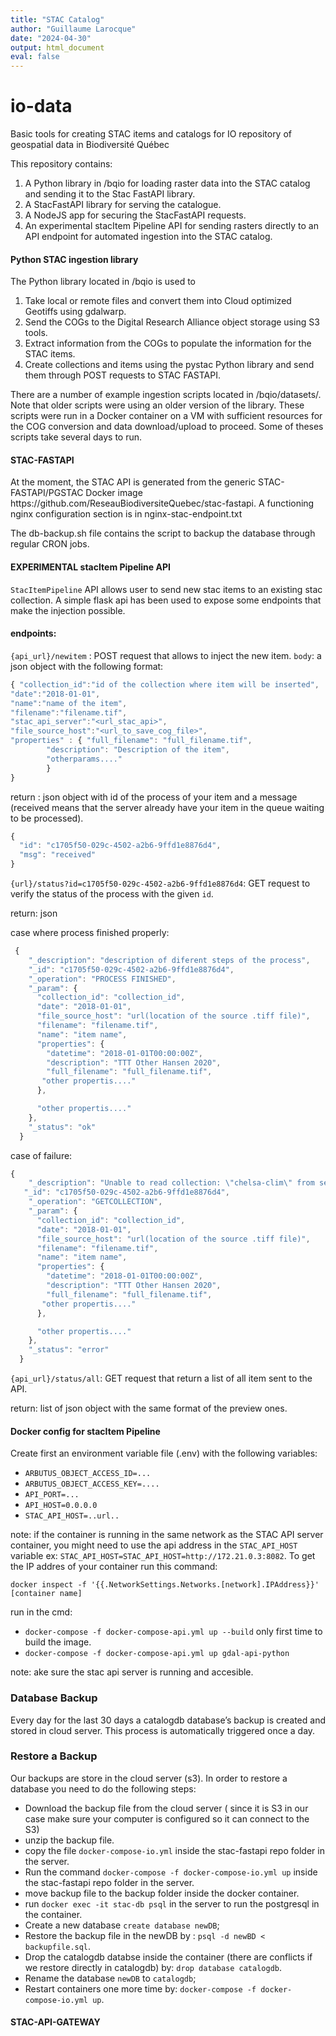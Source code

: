 ```yaml
---
title: "STAC Catalog"
author: "Guillaume Larocque"
date: "2024-04-30"
output: html_document
eval: false
---
```


# io-data

Basic tools for creating STAC items and catalogs for IO repository of geospatial data in Biodiversité Québec

This repository contains:

1. A Python library in /bqio for loading raster data into the STAC catalog and sending it to the Stac FastAPI library. 
2. A StacFastAPI library for serving the catalogue. 
3. A NodeJS app for securing the StacFastAPI requests. 
4. An experimental stacItem Pipeline API for sending rasters directly to an API endpoint for automated ingestion into the STAC catalog.


#### Python STAC ingestion library

The Python library located in /bqio is used to

1. Take local or remote files and convert them into Cloud optimized Geotiffs using gdalwarp.
2. Send the COGs to the Digital Research Alliance object storage using S3 tools.
3. Extract information from the COGs to populate the information for the STAC items.
4. Create collections and items using the pystac Python library and send them through POST requests to STAC FASTAPI.

There are a number of example ingestion scripts located in /bqio/datasets/. Note that older scripts were using an older version of the library. These scripts were run in a Docker container on a VM with sufficient resources for the COG conversion and data download/upload to proceed. Some of theses scripts take several days to run.

#### STAC-FASTAPI

At the moment, the STAC API is generated from the generic STAC-FASTAPI/PGSTAC Docker image https://github.com/ReseauBiodiversiteQuebec/stac-fastapi. A functioning nginx configuration section is in nginx-stac-endpoint.txt

The db-backup.sh file contains the script to backup the database through regular CRON jobs.



#### EXPERIMENTAL stacItem Pipeline API

`StacItemPipeline` API allows user to send new stac items to an existing stac collection.
A simple flask api has been used to expose some endpoints that make the injection possible.

#### endpoints:

`{api_url}/newitem` : POST request that allows to inject the new item.
`body`: a json object with the following format:

```javascript
{ "collection_id":"id of the collection where item will be inserted",
"date":"2018-01-01",
"name":"name of the item",
"filename":"filename.tif",
"stac_api_server":"<url_stac_api>",
"file_source_host":"<url_to_save_cog_file>",
"properties" : { "full_filename": "full_filename.tif",
		"description": "Description of the item",
		"otherparams...."
		}
}
```

return : json object with id of the process of your item and a message (received means that the server already have your item in the queue waiting to be processed).

```javascript
{
  "id": "c1705f50-029c-4502-a2b6-9ffd1e8876d4",
  "msg": "received"
}
```

`{url}/status?id=c1705f50-029c-4502-a2b6-9ffd1e8876d4`: GET request to verify the status of the process with the given `id`.

return: json

case where process finished properly:

```javascript
 {
    "_description": "description of diferent steps of the process",
    "_id": "c1705f50-029c-4502-a2b6-9ffd1e8876d4",
    "_operation": "PROCESS FINISHED",
    "_param": {
      "collection_id": "collection_id",
      "date": "2018-01-01",
      "file_source_host": "url(location of the source .tiff file)",
      "filename": "filename.tif",
      "name": "item name",
      "properties": {
        "datetime": "2018-01-01T00:00:00Z",
        "description": "TTT Other Hansen 2020",
        "full_filename": "full_filename.tif",
       "other propertis...."
      },

      "other propertis...."
    },
    "_status": "ok"
  }
```

case of failure:

```javascript
{
    "_description": "Unable to read collection: \"chelsa-clim\" from server, error \n: <urlopen error [Errno 111] Connection refused>. \n Please check your conexion or congif.",
   "_id": "c1705f50-029c-4502-a2b6-9ffd1e8876d4",
    "_operation": "GETCOLLECTION",
    "_param": {
      "collection_id": "collection_id",
      "date": "2018-01-01",
      "file_source_host": "url(location of the source .tiff file)",
      "filename": "filename.tif",
      "name": "item name",
      "properties": {
        "datetime": "2018-01-01T00:00:00Z",
        "description": "TTT Other Hansen 2020",
        "full_filename": "full_filename.tif",
       "other propertis...."
      },

      "other propertis...."
    },
    "_status": "error"
  }
```

`{api_url}/status/all`: GET request that return a list of all item sent to the API.

return: list of json object with the same format of the preview ones.

#### Docker config for stacItem Pipeline

Create first an environment variable file (.env) with the following variables:

- `ARBUTUS_OBJECT_ACCESS_ID=...`
- `ARBUTUS_OBJECT_ACCESS_KEY=....`
- `API_PORT=...`
- `API_HOST=0.0.0.0`
- `STAC_API_HOST=..url..`

note: if the container is running in the same network as the STAC API server container, you might need to use the api address in the `STAC_API_HOST` variable ex:
`STAC_API_HOST=STAC_API_HOST=http://172.21.0.3:8082`.
To get the IP addres of your container run this command:

`docker inspect -f '{{.NetworkSettings.Networks.[network].IPAddress}}' [container name]`

run in the cmd:

- `docker-compose -f docker-compose-api.yml up --build` only first time to build the image.
- `docker-compose -f docker-compose-api.yml up gdal-api-python`

note: ake sure the stac api server is running and accesible.

### Database Backup

Every day for the last 30 days a catalogdb database's backup is created and stored in cloud server. This process is automatically triggered once a day.

### Restore a Backup

Our backups are store in the cloud server (s3). In order to restore a database you need to do the following steps:

- Download the backup file from the cloud server ( since it is S3 in our case make sure your computer is configured so it can connect to the S3)
- unzip the backup file.
- copy the file `docker-compose-io.yml` inside the stac-fastapi repo folder in the server.
- Run the command `docker-compose -f docker-compose-io.yml up` inside the stac-fastapi repo folder in the server.
- move backup file to the backup folder inside the docker container.
- run `docker exec -it stac-db psql` in the server to run the postgresql in the container.
- Create a new database ` create database newDB`;
- Restore the backup file in the newDB by : `psql -d newBD < backupfile.sql`.
- Drop the catalogdb databse inside the container (there are conflicts if we restore directly in catalogdb) by: `drop database catalogdb`.
- Rename the database `newDB` to `catalogdb`;
- Restart containers one more time by: `docker-compose -f docker-compose-io.yml up`.

#### STAC-API-GATEWAY


